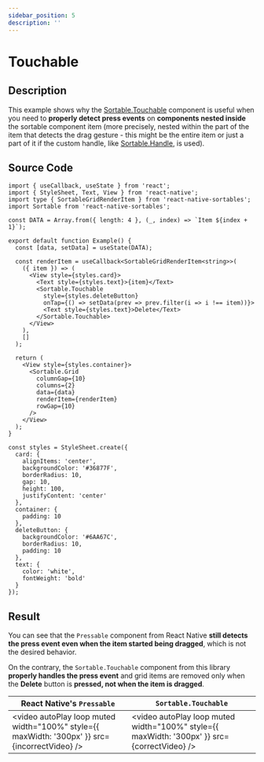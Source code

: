 ```yaml
---
sidebar_position: 5
description: ''
---
```


# Touchable

## Description

This example shows why the [Sortable.Touchable](/helper-components/touchable) component is useful when you need to **properly detect press events** on **components nested inside** the sortable component item (more precisely, nested within the part of the item that detects the drag gesture - this might be the entire item or just a part of it if the custom handle, like [Sortable.Handle](/helper-components/handle), is used).

## Source Code

```tsx
import { useCallback, useState } from 'react';
import { StyleSheet, Text, View } from 'react-native';
import type { SortableGridRenderItem } from 'react-native-sortables';
import Sortable from 'react-native-sortables';

const DATA = Array.from({ length: 4 }, (_, index) => `Item ${index + 1}`);

export default function Example() {
  const [data, setData] = useState(DATA);

  const renderItem = useCallback<SortableGridRenderItem<string>>(
    ({ item }) => (
      <View style={styles.card}>
        <Text style={styles.text}>{item}</Text>
        <Sortable.Touchable
          style={styles.deleteButton}
          onTap={() => setData(prev => prev.filter(i => i !== item))}>
          <Text style={styles.text}>Delete</Text>
        </Sortable.Touchable>
      </View>
    ),
    []
  );

  return (
    <View style={styles.container}>
      <Sortable.Grid
        columnGap={10}
        columns={2}
        data={data}
        renderItem={renderItem}
        rowGap={10}
      />
    </View>
  );
}

const styles = StyleSheet.create({
  card: {
    alignItems: 'center',
    backgroundColor: '#36877F',
    borderRadius: 10,
    gap: 10,
    height: 100,
    justifyContent: 'center'
  },
  container: {
    padding: 10
  },
  deleteButton: {
    backgroundColor: '#6AA67C',
    borderRadius: 10,
    padding: 10
  },
  text: {
    color: 'white',
    fontWeight: 'bold'
  }
});
```

## Result

You can see that the `Pressable` component from React Native **still detects the press event even when the item started being dragged**, which is not the desired behavior.

On the contrary, the `Sortable.Touchable` component from this library **properly handles the press event** and grid items are removed only when the **Delete** button is **pressed, not when the item is dragged**.


| React Native's `Pressable`                                                                    | `Sortable.Touchable`                                                                        |
| --------------------------------------------------------------------------------------------- | ------------------------------------------------------------------------------------------- |
| <video autoPlay loop muted width="100%" style={{ maxWidth: '300px' }} src={incorrectVideo} /> | <video autoPlay loop muted width="100%" style={{ maxWidth: '300px' }} src={correctVideo} /> |
